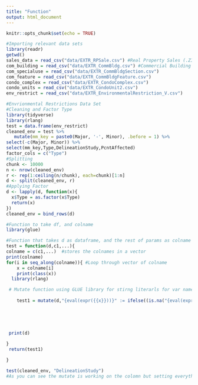 ```yaml
---
title: "Function"
output: html_document
---
```


```r
knitr::opts_chunk$set(echo = TRUE)
```

```r
#Importing relevant data sets
library(readr)
getwd()
sales_data = read_csv("data/EXTR_RPSale.csv") #Real Property Sales (.ZIP)
com_building = read_csv("data/EXTR_CommBldg.csv") #Commercial Building (.ZIP)
com_specialuse = read_csv("data/EXTR_CommBldgSection.csv")
com_feature = read_csv("data/EXTR_CommBldgFeature.csv")
condo_complex = read_csv("data/EXTR_CondoComplex.csv")
condo_units = read_csv("data/EXTR_CondoUnit2.csv")
env_restrict = read_csv("data/EXTR_EnvironmentalRestriction_V.csv")
```

```r
#Envrionmental Restrictions Data Set
#Cleaning and Factor Type
library(tidyverse)
library(rlang)
test = data.frame(env_restrict)
cleaned_env = test %>%
   mutate(mm_key = paste0(Major, '-', Minor), .before = 1) %>% 
select(-c(Major, Minor)) %>%
select(mm_key,Type,DelineationStudy,PcntAffected)
factor_cols = c("Type")
#Splitting
chunk <- 10000
n <- nrow(cleaned_env)
r <- rep(1:ceiling(n/chunk), each=chunk)[1:n]
d <- split(cleaned_env, r)
#Applying Factor 
d <- lapply(d, function(x){
  x$Type = as.factor(x$Type)
  return(x)
})
cleaned_env = bind_rows(d)

```

```r
#Function to take df, and colname
library(glue)

#Function that takes d as dataframe, and the rest of params as colname
test = function(d,c1,...){
colname = c(c1,...)  #stores the colnames in a vector 
print(colname)
for(i in seq_along(colname)){ #Loop through vector of colname
    x = colname[i]
    print(class(x))
  library(rlang)

 # Mutate function using GLUE library for stirng literarls for var name. Also converting the x value to class       type of symbol from charecter so it can be used in mutate function. Nested loop that looks for NA first if true return Real NA, else it continues to next loop to covnert convert
    
    test1 = mutate(d,"{eval(expr({{x}}))}" := ifelse((is.na("{eval(expr({{x}}))}")),NA_real_, ifelse(("{eval(expr({{x}}))}") == "y",1,0))) 
  

  

 
 print(d) 
  
}
 return(test1)

}

test(cleaned_env, "DelineationStudy")
#As you can see the mutate is working on the colomn but setting everything as 0. Also if i try add another colomname. Moved the return function out of the loop and wil now loop through all colnames
```